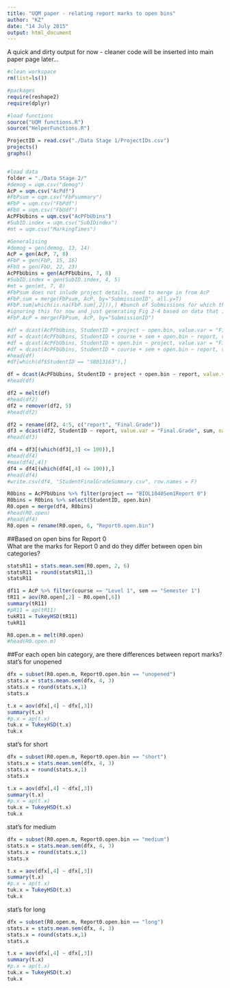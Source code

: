 ```yaml
---
title: "UQM paper - relating report marks to open bins"
author: "KZ"
date: "14 July 2015"
output: html_document
---
```


A quick and dirty output for now - cleaner code will be inserted into main paper page later...  


```r
#clean workspace
rm(list=ls())

#packages
require(reshape2)
require(dplyr)

#load functions
source("UQM functions.R")
source("HelperFunctions.R")

ProjectID = read.csv("./Data Stage 1/ProjectIDs.csv")
projects()
graphs()


#load data
folder = "./Data Stage 2/"
#demog = uqm.csv("demog")
AcP = uqm.csv("AcPdf")
#FbPsum = uqm.csv("FbPsummary")
#FbP = uqm.csv("FbPdf")
#FbU = uqm.csv("FbUdf")
AcPFbUbins = uqm.csv("AcPFbUbins")
#SubID.index = uqm.csv("SubIDindex")
#mt = uqm.csv("MarkingTimes")

#Generalising
#demog = gen(demog, 13, 14)
AcP = gen(AcP, 7, 8)
#FbP = gen(FbP, 15, 16)
#FbU = gen(FbU, 22, 23)
AcPFbUbins = gen(AcPFbUbins, 7, 8)
#SubID.index = gen(SubID.index, 4, 5)
#mt = gen(mt, 7, 8)
#FbPsum does not inlude project details, need to merge in from AcP
#FbP.sum = merge(FbPsum, AcP, by="SubmissionID", all.y=T)
#FbP.sum[which(is.na(FbP.sum[,2])),] #bunch of Submissions for which there are marks but no meta-data on Fb provision - possible error in generating FbPsummary?
#ignoring this for now and just generating Fig 2-4 based on data that is in FbPsummary.csv
#FbP.AcP = merge(FbPsum, AcP, by="SubmissionID")

```



```r

#df = dcast(AcPFbUbins, StudentID + project ~ open.bin, value.var = "Final.Grade")
#df = dcast(AcPFbUbins, StudentID + course + sem + open.bin ~ report, value.var = "Final.Grade")
#df = dcast(AcPFbUbins, StudentID + open.bin ~ project, value.var = "Final.Grade")
#df = dcast(AcPFbUbins, StudentID + course + sem + open.bin ~ report, value.var = "Final.Grade")
#head(df)
#df[which(df$StudentID == "S8013163"),]

df = dcast(AcPFbUbins, StudentID + project + open.bin ~ report, value.var = "Final.Grade")
#head(df)

df2 = melt(df)
#head(df2)
df2 = remover(df2, 5)
#head(df2)

df2 = rename(df2, 4:5, c("report", "Final.Grade"))
df3 = dcast(df2, StudentID ~ report, value.var = "Final.Grade", sum, na.rm=T)
#head(df3)

df4 = df3[(which(df3[,3] <= 100)),]
#head(df4)
#max(df4[,4])
df4 = df4[(which(df4[,4] <= 100)),]
#head(df4)
#write.csv(df4, "StudentFinalGradeSummary.csv", row.names = F)

R0bins = AcPFbUbins %>% filter(project == "BIOL1040Sem1Report 0")
R0bins = R0bins %>% select(StudentID, open.bin)
R0.open = merge(df4, R0bins)
#head(R0.open)
#head(df4)
R0.open = rename(R0.open, 6, "Report0.open.bin")
```

##Based on open bins for Report 0  
What are the marks for Report 0 and do they differ between open bin categories?  
```r
statsR11 = stats.mean.sem(R0.open, 2, 6)
statsR11 = round(statsR11,1)
statsR11

df11 = AcP %>% filter(course == "Level 1", sem == "Semester 1")
tR11 = aov(R0.open[,2] ~ R0.open[,6])
summary(tR11)
#pR11 = ap(tR11)
tukR11 = TukeyHSD(tR11)
tukR11

R0.open.m = melt(R0.open)
#head(R0.open.m)
```

##For each open bin category, are there differences between report marks?  
stat's for unopened  
```r

dfx = subset(R0.open.m, Report0.open.bin == "unopened")
stats.x = stats.mean.sem(dfx, 4, 3)
stats.x = round(stats.x,1)
stats.x

t.x = aov(dfx[,4] ~ dfx[,3])
summary(t.x)
#p.x = ap(t.x)
tuk.x = TukeyHSD(t.x)
tuk.x
```

stat's for short  
```r

dfx = subset(R0.open.m, Report0.open.bin == "short")
stats.x = stats.mean.sem(dfx, 4, 3)
stats.x = round(stats.x,1)
stats.x

t.x = aov(dfx[,4] ~ dfx[,3])
summary(t.x)
#p.x = ap(t.x)
tuk.x = TukeyHSD(t.x)
tuk.x
```

stat's for medium  
```r

dfx = subset(R0.open.m, Report0.open.bin == "medium")
stats.x = stats.mean.sem(dfx, 4, 3)
stats.x = round(stats.x,1)
stats.x

t.x = aov(dfx[,4] ~ dfx[,3])
summary(t.x)
#p.x = ap(t.x)
tuk.x = TukeyHSD(t.x)
tuk.x
```

stat's for long  
```r

dfx = subset(R0.open.m, Report0.open.bin == "long")
stats.x = stats.mean.sem(dfx, 4, 3)
stats.x = round(stats.x,1)
stats.x

t.x = aov(dfx[,4] ~ dfx[,3])
summary(t.x)
#p.x = ap(t.x)
tuk.x = TukeyHSD(t.x)
tuk.x

```


